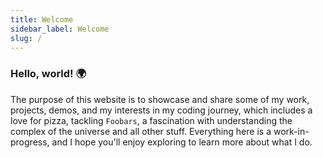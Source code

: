 ```yaml
---
title: Welcome
sidebar_label: Welcome
slug: /
---
```


###  Hello, world! 🌍

The purpose of this website is to showcase and share some of my work, projects, demos, and my interests in my coding journey, which includes a love for pizza, tackling ``Foobars``, a fascination with understanding the complex of the universe and all other stuff. Everything here is a work-in-progress, and I hope you'll enjoy exploring to learn more about what I do.
